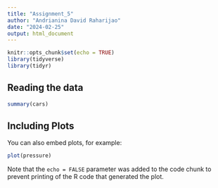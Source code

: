 ```yaml
---
title: "Assignment_5"
author: "Andrianina David Raharijao"
date: "2024-02-25"
output: html_document
---
```


```r
knitr::opts_chunk$set(echo = TRUE)
library(tidyverse)
library(tidyr)
```

## Reading the data

```r
summary(cars)
```

## Including Plots

You can also embed plots, for example:

```r
plot(pressure)
```

Note that the `echo = FALSE` parameter was added to the code chunk to prevent printing of the R code that generated the plot.

